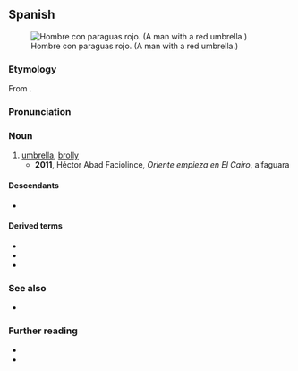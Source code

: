 {{also|paragüas}}
==Spanish==
[[File:Happy man in a rainy day.jpg|thumb|Hombre con paraguas rojo. (A man with a red umbrella.)]]

===Etymology===
From {{compound|es|parar|agua|t1=to [[stop]]|t2=[[water]]}}.<!-- confirmed with real. dicc. esp. not "para" (for) + "agua" (water) -->

===Pronunciation===
{{es-IPA}}

===Noun===
{{es-noun|m|paraguas}}

# [[umbrella]], [[brolly]] {{q|UK}}
#* '''2011''', Héctor Abad Faciolince, ''Oriente empieza en El Cairo'', alfaguara {{ISBN|9789587581881}}
#*: {{quote|es|No sirven las gabardinas ni los '''paraguas''' en Egipto.|Raincoats and '''umbrellas''' are useless in Egypt.}}

====Descendants====
* {{desc|ca|paraigua|cal=1}}

====Derived terms====
* {{l|es|paraguazo|g=m}}
* {{l|es|paragüero|g=m}}
* {{l|es|paragüita|g=f}}

===See also===
* {{l|es|parasol}}

===Further reading===
* {{R:DRAE 2001}}
* {{pedia|lang=es}}

{{cln|es|verb-noun compounds}}
